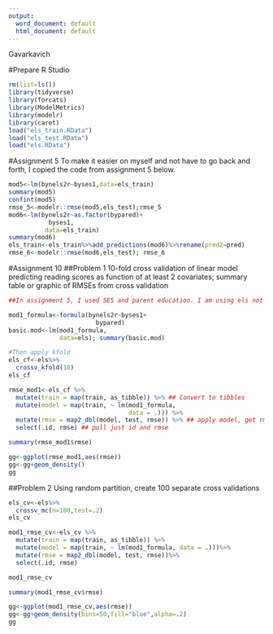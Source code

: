 ---
output:
  word_document: default
  html_document: default
---
Gavarkavich 

#Prepare R Studio
```{r,echo=FALSE}
rm(list=ls())
library(tidyverse)
library(forcats)
library(ModelMetrics)
library(modelr)
library(caret)
load("els_train.RData")
load("els_test.RData")
load("els.RData")
```

#Assignment 5
To make it easier on myself and not have to go back and forth, I copied the code from assignment 5 below. 
```{r}
mod5<-lm(bynels2r~byses1,data=els_train) 
summary(mod5)
confint(mod5)
rmse_5<-modelr::rmse(mod5,els_test);rmse_5
mod6<-lm(bynels2r~as.factor(bypared)+
           byses1,
          data=els_train)
summary(mod6) 
els_train<-els_train%>%add_predictions(mod6)%>%rename(pred2=pred)
rmse_6<-modelr::rmse(mod6,els_test); rmse_6
```

#Assignment 10
##Problem 1 
10-fold cross validation of linear model predicting reading scores as function of at least 2 covariates; summary table or graphic of RMSEs from cross validation
```{r}
##In assignment 5, I used SES and parent education. I am using els not els_test or els_train.First I need to define the model

mod1_formula<-formula(bynels2r~byses1+
                        bypared)
basic.mod<-lm(mod1_formula,
              data=els); summary(basic.mod)

#Then apply kfold
els_cf<-els%>%
  crossv_kfold(10)
els_cf

rmse_mod1<-els_cf %>% 
  mutate(train = map(train, as_tibble)) %>% ## Convert to tibbles
  mutate(model = map(train, ~ lm(mod1_formula,
                                 data = .))) %>%
  mutate(rmse = map2_dbl(model, test, rmse)) %>% ## apply model, get rmse
  select(.id, rmse) ## pull just id and rmse 

summary(rmse_mod1$rmse)

gg<-ggplot(rmse_mod1,aes(rmse))
gg<-gg+geom_density()
gg
```


##Problem 2
Using random partition, create 100 separate cross validations 
```{r}
els_cv<-els%>%
  crossv_mc(n=100,test=.2)
els_cv

mod1_rmse_cv<-els_cv %>% 
  mutate(train = map(train, as_tibble)) %>% 
  mutate(model = map(train, ~ lm(mod1_formula, data = .)))%>%
  mutate(rmse = map2_dbl(model, test, rmse))%>% 
  select(.id, rmse)  

mod1_rmse_cv

summary(mod1_rmse_cv$rmse)

gg<-ggplot(mod1_rmse_cv,aes(rmse))
gg<-gg+geom_density(bins=50,fill="blue",alpha=.2)
gg

```

